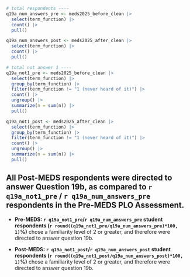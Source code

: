 ```r
# total respondents ----
q19a_num_answers_pre <- meds2025_before_clean |> 
  select(term_function) |> 
  count() |> 
  pull()

q19a_num_answers_post <- meds2025_after_clean |>
  select(term_function) |>
  count() |>
  pull()

# total not answer 1 ----
q19a_not1_pre <- meds2025_before_clean |> 
  select(term_function) |> 
  group_by(term_function) |>
  filter(term_function != "1 (never heard of it)") |> 
  count() |>
  ungroup() |> 
  summarize(n = sum(n)) |> 
  pull()

q19a_not1_post <- meds2025_after_clean |>
  select(term_function) |>
  group_by(term_function) |>
  filter(term_function != "1 (never heard of it)") |>
  count() |>
  ungroup() |>
  summarize(n = sum(n)) |>
  pull()
```

::: {.callout-note}
## All Post-MEDS respondents were directed to answer Question 19b, as compared to  `r q19a_not1_pre` / `r q19a_num_answers_pre` respondents in the Pre-MEDS PLO Assessment.

- **Pre-MEDS: `r q19a_not1_pre`/`r q19a_num_answers_pre` student respondents (`r round((q19a_not1_pre/q19a_num_answers_pre)*100, 1)`%)** chose a familiarity level of 2 or greater, and therefore were directed to answer question 19b.

- **Post-MEDS: `r q19a_not1_post`/`r q19a_num_answers_post` student respondents (`r round((q19a_not1_post/q19a_num_answers_post)*100, 1)`%)** chose a familiarity level of 2 or greater, and therefore were directed to answer question 19b.

:::